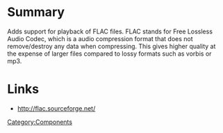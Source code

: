 {{ComponentHeader}}

=Summary=
Adds support for playback of FLAC files. FLAC stands for Free Lossless Audio Codec, which is a audio compression format that does not remove/destroy any data when compressing. This gives higher quality at the expense of larger files compared to lossy formats such as vorbis or mp3.

=Links=
* http://flac.sourceforge.net/

[[Category:Components]]